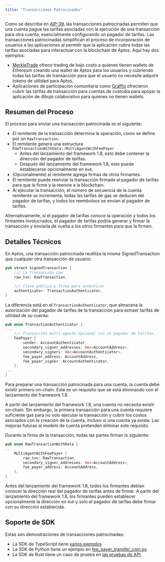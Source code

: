 ```yaml
---
title: "Transacciones Patrocinadas"
---
```


Como se describe en [AIP-39](https://github.com/aptos-foundation/AIPs/blob/main/aips/aip-39.md), las transacciones patrocinadas permiten que una cuenta pague las tarifas asociadas con la ejecución de una transacción para otra cuenta, esencialmente configurando un pagador de tarifas. Las transacciones patrocinadas simplifican el proceso de incorporación de usuarios a las aplicaciones al permitir que la aplicación cubra todas las tarifas asociadas para interactuar con la blockchain de Aptos. Aquí hay dos ejemplos:

- [MerkleTrade](https://merkle.trade/) ofrece trading de bajo costo a quienes tienen wallets de Ethereum creando una wallet de Aptos para los usuarios y cubriendo todas las tarifas de transacción para que el usuario no necesite adquirir tokens de utilidad para Aptos.
- Aplicaciones de participación comunitaria como [Graffio](https://medium.com/aptoslabs/graffio-web3s-overnight-sensation-81a6cf18b626) ofrecieron cubrir las tarifas de transacción para cuentas de custodia para apoyar la aplicación de dibujo colaborativo para quienes no tienen wallets.

## Resumen del Proceso

El proceso para enviar una transacción patrocinada es el siguiente:

- El remitente de la transacción determina la operación, como se define por un `RawTransaction`.
- El remitente genera una estructura `RawTransactionWithData::MultiAgentWithFeePayer`
  - Antes del lanzamiento del framework 1.8, esto debe contener la dirección del pagador de tarifas.
  - Después del lanzamiento del framework 1.8, esto puede establecerse opcionalmente en `0x0`.
- (Opcionalmente) el remitente agrega firmas de otros firmantes.
- El remitente puede reenviar la transacción firmada al pagador de tarifas para que la firme y la reenvíe a la blockchain.
- Al ejecutar la transacción, el número de secuencia de la cuenta remitente se incrementa, todas las tarifas de gas se deducen del pagador de tarifas, y todos los reembolsos se envían al pagador de tarifas.

Alternativamente, si el pagador de tarifas conoce la operación y todos los firmantes involucrados, el pagador de tarifas podría generar y firmar la transacción y enviarla de vuelta a los otros firmantes para que la firmen.

## Detalles Técnicos

En Aptos, una transacción patrocinada reutiliza la misma SignedTransaction que cualquier otra transacción de usuario:

```rust
pub struct SignedTransaction {
    /// La transacción raw
    raw_txn: RawTransaction,

    /// Clave pública y firma para autenticar
    authenticator: TransactionAuthenticator,
}
```

La diferencia está en el `TransactionAuthenticator`, que almacena la autorización del pagador de tarifas de la transacción para extraer tarifas de utilidad de su cuenta:

```rust
pub enum TransactionAuthenticator {
...
    /// Transacción multi-agente opcional con un pagador de tarifas.
    FeePayer {
        sender: AccountAuthenticator,
        secondary_signer_addresses: Vec<AccountAddress>,
        secondary_signers: Vec<AccountAuthenticator>,
        fee_payer_address: AccountAddress,
        fee_payer_signer: AccountAuthenticator,
    },
...
}
```

Para preparar una transacción patrocinada para una cuenta, la cuenta debe existir primero on-chain. Este es un requisito que se está eliminando con el lanzamiento del framework 1.8.

A partir del lanzamiento del framework 1.8, una cuenta no necesita existir on-chain. Sin embargo, la primera transacción para una cuenta requiere suficiente gas para no solo ejecutar la transacción y cubrir los costos asociados con la creación de la cuenta, incluso si una cuenta ya existe. Las mejoras futuras al modelo de cuenta pretenden eliminar este requisito.

Durante la firma de la transacción, todas las partes firman lo siguiente:

```rust
pub enum RawTransactionWithData {
...
    MultiAgentWithFeePayer {
        raw_txn: RawTransaction,
        secondary_signer_addresses: Vec<AccountAddress>,
        fee_payer_address: AccountAddress,
    },
}
```

Antes del lanzamiento del framework 1.8, todos los firmantes debían conocer la dirección real del pagador de tarifas antes de firmar. A partir del lanzamiento del framework 1.8, los firmantes pueden establecer opcionalmente la dirección en `0x0` y solo el pagador de tarifas debe firmar con su dirección establecida.

## Soporte de SDK

Estas son demostraciones de transacciones patrocinadas:

- La SDK de TypeScript tiene [varios ejemplos](https://github.com/aptos-labs/aptos-ts-sdk/tree/main/examples/typescript-esm/sponsored_transactions)
- La SDK de Python tiene un ejemplo en [fee\_payer\_transfer\_coin.py](https://github.com/aptos-labs/aptos-python-sdk/blob/main/examples/fee_payer_transfer_coin.py).
- La SDK de Rust tiene un caso de prueba en [las pruebas de API](https://github.com/aptos-labs/aptos-core/blob/0a62e54e13bc5da604ceaf39efed5c012a292078/api/src/tests/transactions_test.rs#L255).
